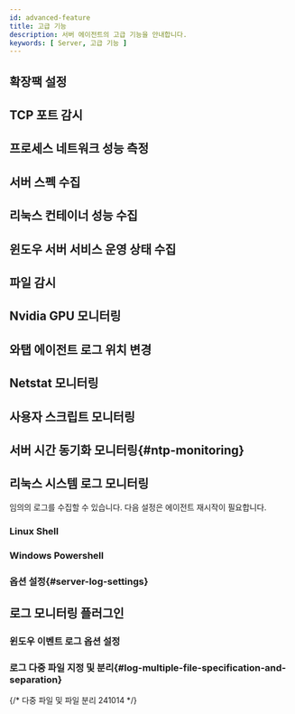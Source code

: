```yaml
---
id: advanced-feature
title: 고급 기능
description: 서버 에이전트의 고급 기능을 안내합니다.
keywords: [ Server, 고급 기능 ]
---
```



## 확장팩 설정 

<Serveradfexp /> 

## TCP 포트 감시

<Serveradftcpport /> 

## 프로세스 네트워크 성능 측정

<Serveradfpnpc />

## 서버 스펙 수집

<Serveradfcollectspec />

## 리눅스 컨테이너 성능 수집

<Serveradfcollectlcp />

## 윈도우 서버 서비스 운영 상태 수집

<Serveradfcollectwss /> 

## 파일 감시

<Serveradffilecheck /> 

## Nvidia GPU 모니터링

<Serveradfnvidia /> 

## 와탭 에이전트 로그 위치 변경

<Serveradfagentlogch />

## Netstat 모니터링

<Serveradfnetstat />

## 사용자 스크립트 모니터링

<Serveradfuserscript />

## 서버 시간 동기화 모니터링{#ntp-monitoring}

<Serveradfntp />

## 리눅스 시스템 로그 모니터링


임의의 로그를 수집할 수 있습니다. 다음 설정은 에이전트 재시작이 필요합니다.

### Linux Shell

<Logserverlinuxshell />

### Windows Powershell

<Logserverwindowspowershell />

### 옵션 설정{#server-log-settings}

<Logserversettings />

## 로그 모니터링 플러그인

<Serveradflogplugin />

### 윈도우 이벤트 로그 옵션 설정

<Logserverwindowsevent />

### 로그 다중 파일 지정 및 분리{#log-multiple-file-specification-and-separation}

{/* 다중 파일 및 파일 분리 241014 */}

<Logservermultifilecategory />
